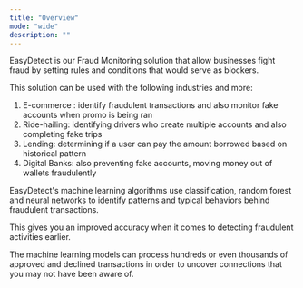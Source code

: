 ```yaml
---
title: "Overview"
mode: "wide"
description: ""
---
```




EasyDetect is our Fraud Monitoring solution that allow businesses fight fraud by setting rules and conditions that would serve as blockers. 

This solution can be used with the following industries and more:

1.  E-commerce : identify fraudulent transactions and also monitor fake accounts when promo is being ran
2.  Ride-hailing: identifying drivers who create multiple accounts and also completing fake trips
3.  Lending: determining if a user can pay the amount borrowed based on historical pattern
4.  Digital Banks: also preventing fake accounts, moving money out of wallets fraudulently

EasyDetect's machine learning algorithms use classification, random forest and neural networks to identify patterns and typical behaviors behind fraudulent transactions.

This gives you an improved accuracy when it comes to detecting fraudulent activities earlier.

The machine learning models can process hundreds or even thousands of approved and declined transactions in order to uncover connections that you may not have been aware of.

